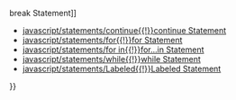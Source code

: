 {{Page_Title}}
{{Flags}}
{{Summary_Section|Executes a statement block once, and then repeats execution of the loop until a condition expression evaluates to false.

}}
{{JS_Syntax|Formats={{JS_Syntax_Format
|Format= do {}}{{JS_Syntax_Format
|Format=     statement}}{{JS_Syntax_Format
|Format= }}}{{JS_Syntax_Format
|Format= while (expression) ; }}
|Values={{JS_Syntax_Parameter
|Name=statement
|Required=Required
|Description=The statement to be executed if expression is true. Can be a compound statement.}}{{JS_Syntax_Parameter
|Name=expression
|Required=Required
|Description=An expression that can be coerced to Boolean true or false. If expression is true , the loop is executed again. If expression is false , the loop is terminated.}}
}}
{{Remarks_Section
|Remarks=Unlike the while statement, a do...while loop is executed one time before the conditional expression is evaluated.

On any line in a do...while block, you can use the break statement to cause the program flow to exit the loop, or you can use the continue statement to go directly to the while expression.
}}
{{Examples_Section
|Not_required=No
|Examples={{Single_Example
|Language=JavaScript
|Description=In the following example, the statements in the do...while loop continue to execute as long as the variable <code>i</code> is less than 10.

|Code= var i = 0;
 do {
     document.write(i + " ");
     i++;
 } while (i &lt; 10);
 
 // Output: 0 1 2 3 4 5 6 7 8 9
}}{{Single_Example
|Language=JavaScript
|Description=In the following example, the statements inside the loop are executed once even though the condition is not met.

|Code= var i = 10;
 do {
     document.write(i + " ");
     i++;
 } while (i &lt; 10);
 
 // Output: 10
}}}}
{{See_Also_Section
|Manual_links=* [[javascript/statements/break{{!}}break Statement]]
* [[javascript/statements/continue{{!}}continue Statement]]
* [[javascript/statements/for{{!}}for Statement]]
* [[javascript/statements/for in{{!}}for...in Statement]]
* [[javascript/statements/while{{!}}while Statement]]
* [[javascript/statements/Labeled{{!}}Labeled Statement]]
}}
{{Topics | JS Basic}}

{{External_Attribution
|Is_CC-BY-SA=No
|Sources=MSDN
|MDN_link=
|MSDN_link=http://msdn.microsoft.com/en-us/library/ie/5c1h7h0k(v=vs.94).aspx
|HTML5Rocks_link=
}}
